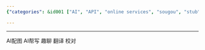 ```yaml
---
{"categories": &id001 ["AI", "API", "online services", "sougou", "stub", "白嫖"], "category": "AI", "date": "2022-05-19 06:29:07", "description": "This article delves into the advanced AI capabilities of Sogou Input Method, highlighting its features such as AI images, writing assistance, engaging conversations, translation services, and error proofreading.", "tags": *id001, "title": "搜狗输入法Ai功能"}

---
```


------

AI配图 AI帮写 趣聊 翻译 校对

